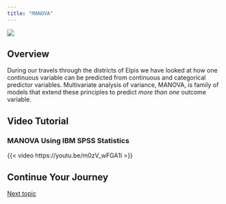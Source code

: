 ```yaml
---
title: "MANOVA"
---
```


![](../images/veritas.png)

## Overview

During our travels through the districts of Elpis we have looked at how one continuous variable can be predicted from continuous and categorical predictor variables. Multivariate analysis of variance, MANOVA, is family of models that extend these principles to predict *more than one* outcome variable.



## Video Tutorial

### MANOVA Using IBM SPSS Statistics



{{< video https://youtu.be/m0zV_wFGA1I >}}



## Continue Your Journey

[Next topic](meta.qmd)
